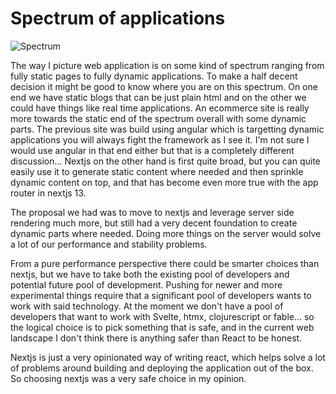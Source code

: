 

<Columns columns={2}>

<Column>
<CentralContent>

# Spectrum of applications

</CentralContent>
</Column>
<Column>
<CentralContent>
    <Image src={Spectrum} alt="Spectrum" />
</CentralContent>
</Column>
</Columns>


<Notes>

The way I picture web application is on some kind of spectrum ranging from fully static pages to fully dynamic applications. To make a half decent decision it might be good to know where you are on this spectrum. On one end we have static blogs that can be just plain html and on the other we could have things like real time applications. An ecommerce site is really more towards the static end of the spectrum overall with some dynamic parts. The previous site was build using angular which is targetting dynamic applications you will always fight the framework as I see it. I'm not sure I would use angular in that end either but that is a completely different discussion... Nextjs on the other hand is first quite broad, but you can quite easily use it to generate static content where needed and then sprinkle dynamic content on top, and that has become even more true with the app router in nextjs 13.

The proposal we had was to move to nextjs and leverage server side rendering much more, but still had a very decent foundation to create dynamic parts where needed. Doing more things on the server would solve a lot of our performance and stability problems.

From a pure performance perspective there could be smarter choices than nextjs, but we have to take both the existing pool of developers and potential future pool of development. Pushing for newer and more experimental things require that a significant pool of developers wants to work with said technology. At the moment we don't have a pool of developers that want to work with Svelte, htmx, clojurescript or fable... so the logical choice is to pick something that is safe, and in the current web landscape I don't think there is anything safer than React to be honest. 

Nextjs is just a very opinionated way of writing react, which helps solve a lot of problems around building and deploying the application out of the box. So choosing nextjs was a very safe choice in my opinion.

</Notes>